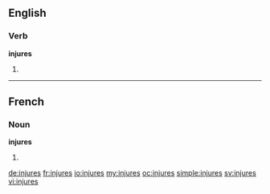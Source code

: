 ==English==

===Verb===
'''injures'''

# {{third-person singular of|injure}}

----

==French==

===Noun===
'''injures''' {{f}}

# {{plural of|injure|lang=fr}}

[[de:injures]]
[[fr:injures]]
[[io:injures]]
[[my:injures]]
[[oc:injures]]
[[simple:injures]]
[[sv:injures]]
[[vi:injures]]